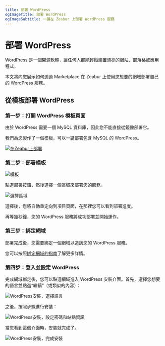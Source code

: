 ```yaml
---
title: 部署 WordPress
ogImageTitle: 部署 WordPress
ogImageSubtitle: 一鍵在 Zeabur 上部署 WordPress 服務
---
```


# 部署 WordPress

[WordPress](https://wordpress.org/) 是一個開源軟體，讓任何人都能輕鬆建置漂亮的網站、部落格或應用程式。

本文將向您展示如何透過 Marketplace 在 Zeabur 上使用您想要的網域部署自己的 WordPress 服務。

## 從模板部署 WordPress

### 第一步：打開 WordPress 模板頁面

由於 WordPress 需要一個 MySQL 資料庫，因此您不能直接從鏡像部署它。

我們為您製作了一個模板，可以一鍵部署包含 MySQL 的 WordPress。

[![在Zeabur上部署](https://zeabur.com/button.svg)](https://zeabur.com/templates/CV344X)

### 第二步：部署模板

![模板](/marketplace/wordpress/template.png)

點選部署按鈕，然後選擇一個區域來部署您的服務。

![選擇區域](/marketplace/wordpress/region.png)

選擇後，您將自動重定向到項目頁面，在那裡您可以看到部署進度。

再等幾秒鐘，您的 WordPress 服務將成功部署並開始運作。

### 第三步：綁定網域

部署完成後，您需要綁定一個網域以造訪您的 WordPress 服務。

您可以按照[綁定網域的指南](../deploy/domain-binding)了解更多詳情。

### 第四步：登入並設定 WordPress

完成網域綁定後，您可以點選網域進入 WordPress 安裝介面。首先，選擇您想要的語言並點選“繼續”（或類似的內容）：

![WordPress安裝，選擇語言](/marketplace/wordpress/wordpress-inst-step1.png)

之後，按照步驟進行安裝：

![WordPress安裝，設定密碼和站點資訊](/marketplace/wordpress/wordpress-inst-step2.png)

當您看到這個介面時，安裝就完成了。

![WordPress安裝，完成安裝](/marketplace/wordpress/wordpress-inst-step3.png)
